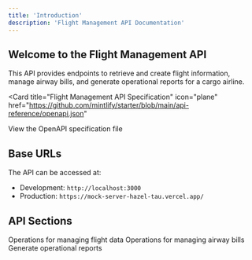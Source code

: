 ```yaml
---
title: 'Introduction'
description: 'Flight Management API Documentation'
---
```


## Welcome to the Flight Management API

This API provides endpoints to retrieve and create flight information, manage airway bills, and generate operational reports for a cargo airline.

<Card
  title="Flight Management API Specification"
  icon="plane"
  href="https://github.com/mintlify/starter/blob/main/api-reference/openapi.json"
>
  View the OpenAPI specification file
</Card>

## Base URLs

The API can be accessed at:

- Development: `http://localhost:3000`
- Production: `https://mock-server-hazel-tau.vercel.app/`

## API Sections

<CardGroup>
  <Card title="Flights" icon="plane-departure" href="/api-reference/endpoint/flights">
    Operations for managing flight data
  </Card>
  <Card title="Airway Bills" icon="file-invoice" href="/api-reference/endpoint/airway-bills">
    Operations for managing airway bills
  </Card>
  <Card title="Reports" icon="chart-line" href="/api-reference/endpoint/reports">
    Generate operational reports
  </Card>
</CardGroup>